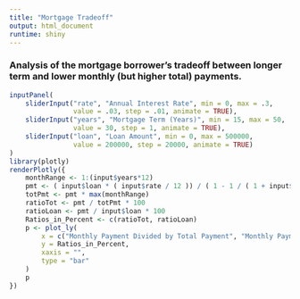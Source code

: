 ```yaml
---
title: "Mortgage Tradeoff"
output: html_document
runtime: shiny
---
```


### Analysis of the mortgage borrower's tradeoff between longer term and lower monthly (but higher total) payments.  

```r
inputPanel(
    sliderInput("rate", "Annual Interest Rate", min = 0, max = .3,
                value = .03, step = .01, animate = TRUE),
    sliderInput("years", "Mortgage Term (Years)", min = 15, max = 50,
                value = 30, step = 1, animate = TRUE),
    sliderInput("loan", "Loan Amount", min = 0, max = 500000,
                value = 200000, step = 20000, animate = TRUE)
)
library(plotly)
renderPlotly({
    monthRange <- 1:(input$years*12)
    pmt <- ( input$loan * ( input$rate / 12 )) / ( 1 - 1 / ( 1 + input$rate / 12) ^ (max(monthRange)) )
    totPmt <- pmt * max(monthRange)
    ratioTot <- pmt / totPmt * 100
    ratioLoan <- pmt / input$loan * 100
    Ratios_in_Percent <- c(ratioTot, ratioLoan)
    p <- plot_ly(
        x = c("Monthly Payment Divided by Total Payment", "Monthly Payment Divided by Loan Amount"),
        y = Ratios_in_Percent,
        xaxis = "",
        type = "bar"
    )
    p
})
```


 
